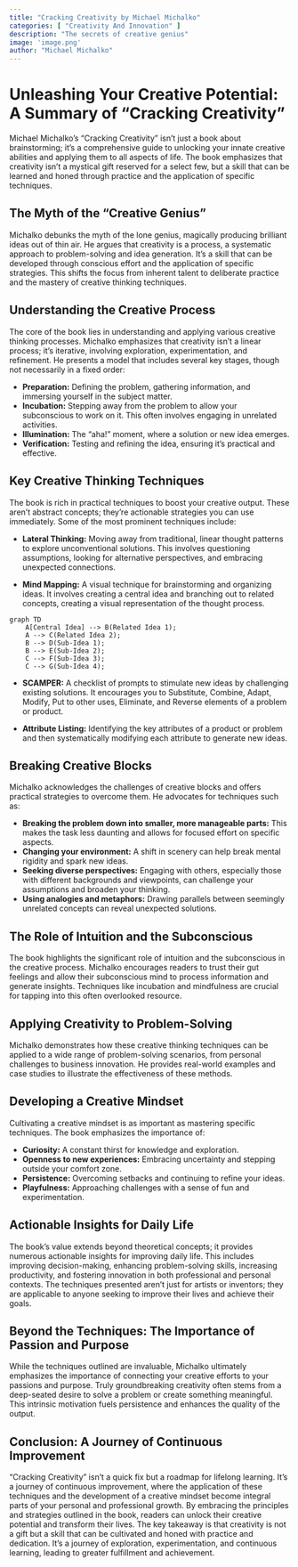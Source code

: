 ```yaml
---
title: "Cracking Creativity by Michael Michalko"
categories: [ "Creativity And Innovation" ]
description: "The secrets of creative genius"
image: 'image.png'
author: "Michael Michalko"
---
```

# Unleashing Your Creative Potential: A Summary of "Cracking Creativity"

Michael Michalko's "Cracking Creativity" isn't just a book about brainstorming; it's a comprehensive guide to unlocking your innate creative abilities and applying them to all aspects of life.  The book emphasizes that creativity isn't a mystical gift reserved for a select few, but a skill that can be learned and honed through practice and the application of specific techniques.


##  The Myth of the "Creative Genius"

Michalko debunks the myth of the lone genius, magically producing brilliant ideas out of thin air. He argues that creativity is a process, a systematic approach to problem-solving and idea generation.  It's a skill that can be developed through conscious effort and the application of specific strategies.  This shifts the focus from inherent talent to deliberate practice and the mastery of creative thinking techniques.


##  Understanding the Creative Process

The core of the book lies in understanding and applying various creative thinking processes.  Michalko emphasizes that creativity isn't a linear process; it's iterative, involving exploration, experimentation, and refinement. He presents a model that includes several key stages, though not necessarily in a fixed order:

* **Preparation:** Defining the problem, gathering information, and immersing yourself in the subject matter.
* **Incubation:** Stepping away from the problem to allow your subconscious to work on it.  This often involves engaging in unrelated activities.
* **Illumination:** The "aha!" moment, where a solution or new idea emerges.
* **Verification:** Testing and refining the idea, ensuring it's practical and effective.


##  Key Creative Thinking Techniques

The book is rich in practical techniques to boost your creative output. These aren't abstract concepts; they're actionable strategies you can use immediately.  Some of the most prominent techniques include:

* **Lateral Thinking:**  Moving away from traditional, linear thought patterns to explore unconventional solutions. This involves questioning assumptions, looking for alternative perspectives, and embracing unexpected connections.

* **Mind Mapping:** A visual technique for brainstorming and organizing ideas.  It involves creating a central idea and branching out to related concepts, creating a visual representation of the thought process.

```mermaid
graph TD
    A[Central Idea] --> B(Related Idea 1);
    A --> C(Related Idea 2);
    B --> D(Sub-Idea 1);
    B --> E(Sub-Idea 2);
    C --> F(Sub-Idea 3);
    C --> G(Sub-Idea 4);
```

* **SCAMPER:** A checklist of prompts to stimulate new ideas by challenging existing solutions.  It encourages you to Substitute, Combine, Adapt, Modify, Put to other uses, Eliminate, and Reverse elements of a problem or product.

* **Attribute Listing:**  Identifying the key attributes of a product or problem and then systematically modifying each attribute to generate new ideas.


##  Breaking Creative Blocks

Michalko acknowledges the challenges of creative blocks and offers practical strategies to overcome them.  He advocates for techniques such as:

* **Breaking the problem down into smaller, more manageable parts:** This makes the task less daunting and allows for focused effort on specific aspects.
* **Changing your environment:** A shift in scenery can help break mental rigidity and spark new ideas.
* **Seeking diverse perspectives:**  Engaging with others, especially those with different backgrounds and viewpoints, can challenge your assumptions and broaden your thinking.
* **Using analogies and metaphors:** Drawing parallels between seemingly unrelated concepts can reveal unexpected solutions.


##  The Role of Intuition and the Subconscious

The book highlights the significant role of intuition and the subconscious in the creative process. Michalko encourages readers to trust their gut feelings and allow their subconscious mind to process information and generate insights. Techniques like incubation and mindfulness are crucial for tapping into this often overlooked resource.


##  Applying Creativity to Problem-Solving

Michalko demonstrates how these creative thinking techniques can be applied to a wide range of problem-solving scenarios, from personal challenges to business innovation. He provides real-world examples and case studies to illustrate the effectiveness of these methods.


##  Developing a Creative Mindset

Cultivating a creative mindset is as important as mastering specific techniques.  The book emphasizes the importance of:

* **Curiosity:**  A constant thirst for knowledge and exploration.
* **Openness to new experiences:** Embracing uncertainty and stepping outside your comfort zone.
* **Persistence:**  Overcoming setbacks and continuing to refine your ideas.
* **Playfulness:**  Approaching challenges with a sense of fun and experimentation.


##  Actionable Insights for Daily Life

The book's value extends beyond theoretical concepts; it provides numerous actionable insights for improving daily life. This includes improving decision-making, enhancing problem-solving skills, increasing productivity, and fostering innovation in both professional and personal contexts.  The techniques presented aren't just for artists or inventors; they are applicable to anyone seeking to improve their lives and achieve their goals.


##  Beyond the Techniques:  The Importance of Passion and Purpose

While the techniques outlined are invaluable, Michalko ultimately emphasizes the importance of connecting your creative efforts to your passions and purpose.  Truly groundbreaking creativity often stems from a deep-seated desire to solve a problem or create something meaningful. This intrinsic motivation fuels persistence and enhances the quality of the output.


##  Conclusion:  A Journey of Continuous Improvement

"Cracking Creativity" isn't a quick fix but a roadmap for lifelong learning. It's a journey of continuous improvement, where the application of these techniques and the development of a creative mindset become integral parts of your personal and professional growth.  By embracing the principles and strategies outlined in the book, readers can unlock their creative potential and transform their lives. The key takeaway is that creativity is not a gift but a skill that can be cultivated and honed with practice and dedication.  It's a journey of exploration, experimentation, and continuous learning, leading to greater fulfillment and achievement.

